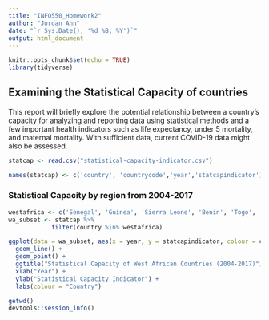 ```yaml
---
title: "INFO550_Homework2"
author: "Jordan Ahn"
date: "`r Sys.Date(), '%d %B, %Y')`"
output: html_document
---
```


```r
knitr::opts_chunk$set(echo = TRUE)
library(tidyverse)
```

## Examining the Statistical Capacity of countries

This report will briefly explore the potential relationship between a country's capacity for analyzing and reporting data using statistical methods and a few important health indicators such as life expectancy, under 5 mortality, and maternal mortality. With sufficient data, current COVID-19 data might also be assessed.

```r
statcap <- read.csv("statistical-capacity-indicator.csv")

names(statcap) <- c('country', 'countrycode','year','statcapindicator')

```

### Statistical Capacity by region from 2004-2017

```r
westafrica <- c('Senegal', 'Guinea', 'Sierra Leone', 'Benin', 'Togo', 'Gambia')
wa_subset <- statcap %>% 
            filter(country %in% westafrica)

ggplot(data = wa_subset, aes(x = year, y = statcapindicator, colour = country)) +
  geom_line() +
  geom_point() +
  ggtitle("Statistical Capacity of West African Countries (2004-2017)") +
  xlab("Year") +
  ylab("Statistical Capacity Indicator") +
  labs(colour = "Country")
```


```r
getwd()
devtools::session_info()
```